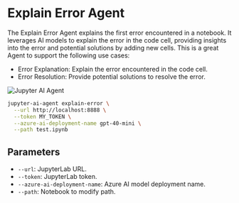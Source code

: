 # Explain Error Agent

The Explain Error Agent explains the first error encountered in a notebook. It leverages AI models to explain the error in the code cell, providing insights into the error and potential solutions by adding new cells. This is a great Agent to support the following use cases:

- Error Explanation: Explain the error encountered in the code cell.
- Error Resolution: Provide potential solutions to resolve the error.

![Jupyter AI Agent](https://assets.datalayer.tech/jupyter-ai-agent/ai-agent-explainerror-demo-terminal.gif)

```bash
jupyter-ai-agent explain-error \
  --url http://localhost:8888 \
  --token MY_TOKEN \
  --azure-ai-deployment-name gpt-40-mini \
  --path test.ipynb
```

## Parameters

- `--url`: JupyterLab URL.
- `--token`: JupyterLab token.
- `--azure-ai-deployment-name`: Azure AI model deployment name.
- `--path`: Notebook to modify path.
